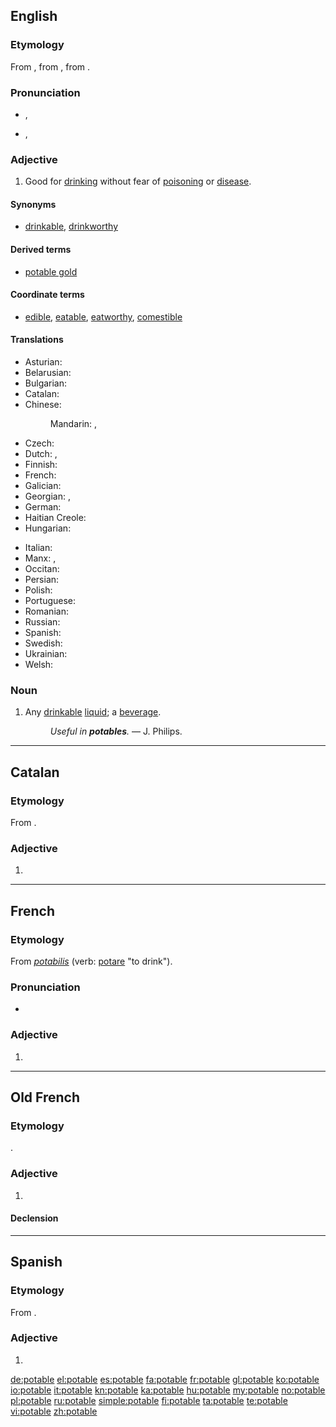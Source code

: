 ==English==

===Etymology===
From {{etyl|fro}} {{term|potable|lang=fro}}, from {{etyl|la}} {{term|potabilis|pōtābilis|lang=la}}, from {{term|poto|pōtō|I drink|lang=la}}.

===Pronunciation===
* {{a|UK}} {{IPA|/ˈpəʊ.tə.bɫ/|/ˈpɒt.ə.bəl/}}, {{X-SAMPA|/"p@U.t@.b5/|/"pQt.@.b@l/}}
* {{a|US}} {{IPA|/ˈpoʊ.tə.bɫ/}}, {{X-SAMPA|/"poU.t@.b5/}}
<!-- *{{audio|en-us-potable.ogg|Audio (US)}} The audio is incorrectly pronounced -->

===Adjective===
{{en-adj}}

# Good for [[drink]]ing without fear of [[poison]]ing or [[disease]].

====Synonyms====
* {{sense|good for drinking}} [[drinkable]], [[drinkworthy]]

====Derived terms====
* [[potable gold]]

====Coordinate terms====
* [[edible]], [[eatable]], [[eatworthy]], [[comestible]]

====Translations====
{{trans-top|good for drinking}}
* Asturian: {{t|ast|potable}}
* Belarusian: {{t|be|пітны|tr=pítny|sc=Cyrl}}
* Bulgarian: {{t|bg|питеен|tr=piteen|sc=Cyrl}}
* Catalan: {{t|ca|potable}}
* Chinese:
*: Mandarin: {{t-|cmn|飲用|alt=可飲用的|tr=kě yǐnyòng de|sc=Hani}}, {{t-|cmn|饮用|alt=可饮用的|tr=kě yǐnyòng de|sc=Hani}}
* Czech: {{t|cs|pitný}}
* Dutch: {{t-|nl|drinkbaar}}, {{t-|nl|drinkbare}}
* Finnish: {{t|fi|juomakelpoinen}}
* French: {{t+|fr|potable}}
* Galician: {{t|gl|potable}}
* Georgian: {{t+|ka|სასმელი|sc=Geor|xs=Georgian}}, {{t|ka|სასმელად ვარგისი|sc=Geor|xs=Georgian}}
* German: {{t-|de|trinkbar}}
* Haitian Creole: {{tø|ht|potab}}
* Hungarian: {{t+|hu|iható}}
{{trans-mid}}
* Italian: {{t+|it|potabile}}
* Manx: {{t|gv|iuoil}}, {{t|gv|yn-iu}}
* Occitan: {{t|oc|potable}}
* Persian: {{t|fa|آشامیدنی|tr=âšâmidani|sc=fa-Arab}}
* Polish: {{t|pl|pitny}}
* Portuguese: {{t|pt|potável}}
* Romanian: {{t-|ro|potabil}}
* Russian: {{t|ru|питьевой|tr=pitʹjevój|sc=Cyrl}}
* Spanish: {{t-|es|potable}}
* Swedish: {{t|sv|drickbar}}
* Ukrainian: {{t|uk|питний|tr=pýtnyj|sc=Cyrl}}
* Welsh: {{t|cy|yfadwy}}
{{trans-bottom}}

===Noun===
{{en-noun}}

# Any [[drinkable]] [[liquid]]; a [[beverage]].
#: ''Useful in '''potables'''.'' &mdash; J. Philips.

----

==Catalan==

===Etymology===
From {{etyl|la}} {{term|potabilis|pōtābilis|lang=la}}.

===Adjective===
{{ca-adj|type=mf}}

# {{l|en|potable}}

----

==French==

===Etymology===
From {{etyl|LL.|fr}} ''[[potabilis]]'' (verb: [[potare]] "to drink").

===Pronunciation===
* {{audio|Fr-potable.ogg|audio}}

===Adjective===
{{fr-adj-mf}}

# {{l|en|potable}}

----

==Old French==

===Etymology===
{{etyl|la|fro}} {{term|potabilis|pōtābilis|lang=la}}.

===Adjective===
{{head|fro|adjective|g=m|g2=f}}

# {{l|en|potable}}

====Declension====
{{fro-decl-adj-mf}}

----

==Spanish==

===Etymology===
From {{etyl|la|es}} {{term|potabilis|pōtābilis|lang=la}}.

===Adjective===
{{es-adj}}

# {{l|en|potable}}

[[de:potable]]
[[el:potable]]
[[es:potable]]
[[fa:potable]]
[[fr:potable]]
[[gl:potable]]
[[ko:potable]]
[[io:potable]]
[[it:potable]]
[[kn:potable]]
[[ka:potable]]
[[hu:potable]]
[[my:potable]]
[[no:potable]]
[[pl:potable]]
[[ru:potable]]
[[simple:potable]]
[[fi:potable]]
[[ta:potable]]
[[te:potable]]
[[vi:potable]]
[[zh:potable]]